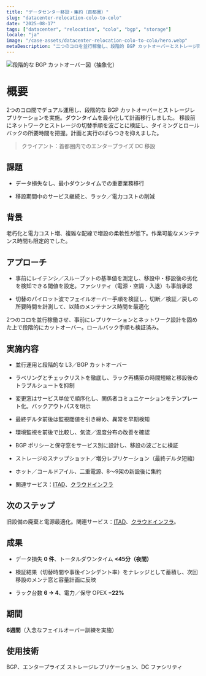 ```yaml
---
title: "データセンター移設・集約（首都圏）"
slug: "datacenter-relocation-colo-to-colo"
date: "2025-08-17"
tags: ["datacenter", "relocation", "colo", "bgp", "storage"]
locale: "ja"
image: "/case-assets/datacenter-relocation-colo-to-colo/hero.webp"
metaDescription: "二つのコロを並行稼働し、段階的 BGP カットオーバーとストレージ同期で計画移設。夜間ダウンタイムを 45 分未満に抑え、ラック集約と電力・保守 OPEX を削減。事前の切替・ロールバック検証で移設リスクを抑制し、手戻りも最小化。監視と運用も標準化し、費用対効果も向上しました。"
---
```


![段階的な BGP カットオーバー図（抽象化）](/case-assets/datacenter-relocation-colo-to-colo/hero.webp "BGP Cutover")

# 概要
2つのコロ間でデュアル運用し、段階的な BGP カットオーバーとストレージレプリケーションを実施。ダウンタイムを最小化して計画移行しました。
移設前にネットワークとストレージの切替手順を波ごとに検証し、タイミングとロールバックの所要時間を把握。計画と実行のばらつきを抑えました。


> クライアント：首都圏内でのエンタープライズ DC 移設

## 課題
- データ損失なし、最小ダウンタイムでの重要業務移行

- 移設期間中のサービス継続と、ラック／電力コストの削減


## 背景
老朽化と電力コスト増、複雑な配線で増設の柔軟性が低下。作業可能なメンテナンス時間も限定的でした。

## アプローチ
- 事前にレイテンシ／スループットの基準値を測定し、移設中・移設後の劣化を検知できる閾値を設定。ファシリティ（電源・空調・入退）も事前承認

- 切替のパイロット波でフェイルオーバー手順を検証し、切断／検証／戻しの所要時間を計測して、以降のメンテナンス時間を最適化

2つのコロを並行稼働させ、事前にレプリケーションとネットワーク設計を固めた上で段階的にカットオーバー。ロールバック手順も検証済み。

## 実施内容
- 並行運用と段階的な L3／BGP カットオーバー
- ラベリングとチェックリストを徹底し、ラック再構築の時間短縮と移設後のトラブルシュートを抑制
- 変更窓はサービス単位で順序化し、関係者コミュニケーションをテンプレート化。バックアウトパスを明示
- 最終デルタ前後は監視閾値を引き締め、異常を早期検知

- 環境監視を前後で比較し、気流／温度分布の改善を確認

- BGP ポリシーと保守窓をサービス別に設計し、移設の波ごとに検証

- ストレージのスナップショット／増分レプリケーション（最終デルタ短縮）
- ホット／コールドアイル、二重電源、8〜9架の新設後に集約

- 関連サービス：[ITAD](/ja/services/itad-japan-apac-us)、[クラウドインフラ](/ja/services/cloud-infrastructure)


## 次のステップ
旧設備の廃棄と電源最適化。関連サービス：[ITAD](/ja/services/itad-japan-apac-us)、[クラウドインフラ](/ja/services/cloud-infrastructure)。

## 成果
- データ損失 **0 件**、トータルダウンタイム **<45分（夜間）**
- 検証結果（切替時間や事後インシデント率）をナレッジとして蓄積し、次回移設のメンテ窓と容量計画に反映

- ラック台数 **6 → 4**、電力／保守 OPEX **−22%**

## 期間
**6週間**（入念なフェイルオーバー訓練を実施）

## 使用技術
BGP、エンタープライズ ストレージレプリケーション、DC ファシリティ

